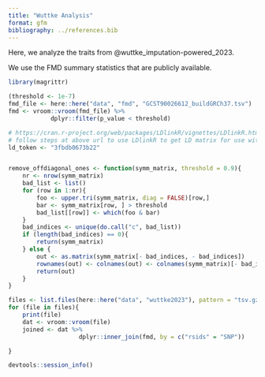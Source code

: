 ```yaml
---
title: "Wuttke Analysis"
format: gfm
bibliography: ../references.bib
---
```


Here, we analyze the traits from @wuttke_imputation-powered_2023.

We use the FMD summary statistics that are publicly available.

```r
library(magrittr)
```


```r
(threshold <- 1e-7)
fmd_file <- here::here("data", "fmd", "GCST90026612_buildGRCh37.tsv")
fmd <- vroom::vroom(fmd_file) %>%
            dplyr::filter(p_value < threshold)
```


```r
# https://cran.r-project.org/web/packages/LDlinkR/vignettes/LDlinkR.html
# follow steps at above url to use LDlinkR to get LD matrix for use with MendelianRandomization R pkg
ld_token <- "3fbdb0673b22"


remove_offdiagonal_ones <- function(symm_matrix, threshold = 0.9){
    nr <- nrow(symm_matrix)
    bad_list <- list()
    for (row in 1:nr){
        foo <- upper.tri(symm_matrix, diag = FALSE)[row,]
        bar <- symm_matrix[row, ] > threshold
        bad_list[[row]] <- which(foo & bar)
    }
    bad_indices <- unique(do.call("c", bad_list))
    if (length(bad_indices) == 0){
        return(symm_matrix)
    } else {
        out <- as.matrix(symm_matrix[- bad_indices, - bad_indices])
        rownames(out) <- colnames(out) <- colnames(symm_matrix)[- bad_indices]
        return(out)
    }
}
```





```r
files <- list.files(here::here("data", "wuttke2023"), pattern = "tsv.gz", full.names = TRUE)
for (file in files){
    print(file)
    dat <- vroom::vroom(file)
    joined <- dat %>%
                    dplyr::inner_join(fmd, by = c("rsids" = "SNP"))

}
```






```r
devtools::session_info()
```